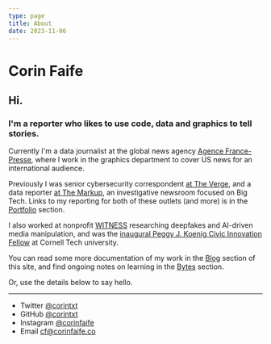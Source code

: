 ```yaml
---
type: page
title: About
date: 2023-11-06
---
```


# Corin Faife

## Hi.

### I'm a reporter who likes to use code, data and graphics to tell stories.

Currently I'm a data journalist at the global news agency [Agence France-Presse](https://www.afp.com/en),
where I work in the graphics department to cover US news for an international audience. 

Previously I was senior cybersecurity correspondent [at The Verge](https://www.theverge.com/authors/corin-faife), and a data reporter [at The Markup](https://themarkup.org/people/corin-faife), an investigative newsroom focused on Big Tech. 
Links to my reporting for both of these outlets (and more) is in the [Portfolio](/portfolio) section.

I also worked at nonprofit [WITNESS](https://www.witness.org/) researching deepfakes and AI-driven media manipulation, and was the [inaugural Peggy J. Koenig Civic Innovation Fellow](https://www.dli.tech.cornell.edu/members/Faife) at Cornell Tech university.

You can read some more documentation of my work in the [Blog](/posts) section of this site, 
and find ongoing notes on learning in the [Bytes](/Bytes) section. 

Or, use the details below to say hello.

---

- Twitter [@corintxt](https://twitter.com/corintxt)
- GitHub [@corintxt](https://github.com/corintxt)
- Instagram [@corinfaife](https://instagram.com/corinfaife)
- Email cf@corinfaife.co